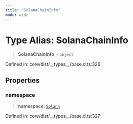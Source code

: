 ```yaml
---
title: "SolanaChainInfo"
mode: wide
---
```

  
# Type Alias: SolanaChainInfo

> **SolanaChainInfo** = `object`

Defined in: core/dist/\_\_types\_\_/base.d.ts:326

## Properties

### namespace

> **namespace**: [`Solana`](../Chain/readme#solana)

Defined in: core/dist/\_\_types\_\_/base.d.ts:327
